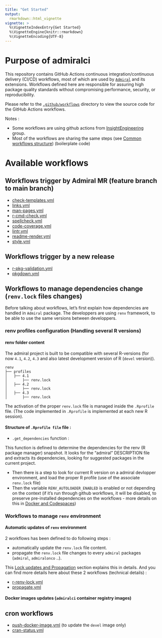 ```yaml
---
title: "Get Started"
output: 
  rmarkdown::html_vignette
vignette: >
  %\VignetteIndexEntry{Get Started}
  %\VignetteEngine{knitr::rmarkdown}
  %\VignetteEncoding{UTF-8}
---
```


# Purpose of admiralci

This repository contains GitHub Actions continuous integration/continuous delivery (CI/CD) workflows, most of which are used by [`Admiral`](https://github.com/pharmaverse/admiral) and its extensions.
Workflows defined here are responsible for assuring high package quality standards without compromising performance, security, or reproducibility.

Please refer to the [`.github/workflows`](.github/workflows) directory to view the source code for the GitHub Actions workflows.

Notes :

- Some workflows are using github actions from [InsightEngineering](https://github.com/insightsengineering/) group.
<!-- - Most of the workflows tends to be use by other packages (`oak` package for example). A global repository at Pharmaverse organization level will be set-up to host all common workflows for pharmaverse packages (Beyond Admiral uses cases).
This package will then probably be replaced by this global Pharmaverse repository in the future. -->
- Most of the workflows are sharing the same steps (see [Common workflows structure](common_structure.html)) (boilerplate code)


# Available workflows

## Workflows trigger by Admiral MR (feature branch to main branch)

- [check-templates.yml](check-templates.html)
- [links.yml](links.html)
- [man-pages.yml](man-pages.html)
- [r-cmd-check.yml](r-cmd-checks.html)
- [spellcheck.yml](spellchecks.html)
- [code-coverage.yml](code-coverage.html)
- [lintr.yml](lintr.html)
- [readme-render.yml](readme-render.html)
- [style.yml](style.html)

## Workflows trigger by a new release

- [r-pkg-validation.yml](validation.html)
- [pkgdown.yml](pkgdown.html)

## Workflows to manage dependencies change (`renv.lock` files changes)

Before talking about workflows, let's first explain how dependencies are handled in `Admiral` package.
The developpers are using `renv` framework, to be able to use the same versions between developpers.

### renv profiles configuration (Handling several R versions)

#### renv folder content

The admiral project is built to be compatible with several R-versions (for now `4.1`, `4.2`, `4.3` and also latest development version of R (`devel` version)).

```
renv
├── profiles
│   ├── 4.1
│       ├── renv.lock
│   ├── 4.2
│       ├── renv.lock
│   ├── 4.3
│       ├── renv.lock
```

The activation of the proper `renv.lock` file is managed inside the `.Rprofile` file. (The code implemented in `.Rprofile` is implemented at each new R session).

#### Structure of `.Rprofile file` file :

- `.get_dependencies` function :

This function is defined to determine the dependencies for the renv (R package manager) snapshot.
It looks for the "admiral" DESCRIPTION file and extracts its dependencies, looking for suggested packages in the current project.

- Then there is a step to look for current R version on a admiral devlopper environment, and load the proper R profile (use of the associate `renv.lock` file)
- Then the variable `RENV_AUTOLOADER_ENABLED` is enabled or not depending on the context (if it's run through github workflows, it will be disabled, to preserve pre-installed dependencies on the workflows - more details on this in [Docker and Codespaces](docker_and_codespaces.html))
<!-- - Env variables RENV_CONFIG_SANDBOX_ENABLED ? RENV_CONFIG_AUTO_SNAPSHOT maybe because we already configured options(renv.snapshot.filter = .get_dependencies) ? --> 
<!-- Ask Adam Forys to document this part-->

### Workflows to manage `renv` environment

#### Automatic updates of `renv` environment

2 workflows has been defined to do following steps :

- automatically update the `renv.lock` file content. <!-- TODO: this step is a bit unclear.. we trigger it only on new changes on admiralci main, why is it not a cronjob ..?) -->
- propagate the `renv.lock` file changes to every `admiral` packages (`admiral`, `admiralonco` ..).

This [Lock updates and Propagation](lock-and-prop.html) section explains this in details.
And you can find more details here about these 2 workflows (technical details) :

- [r-renv-lock.yml](renv-lock.html)
- [propagate.yml](propagate.html)

#### Docker images updates (`admiralci` container registry images)

## cron workflows

- [push-docker-image.yml](push-docker.html) (to update the `devel` image only)
- [cran-status.yml](cran-status.html)

